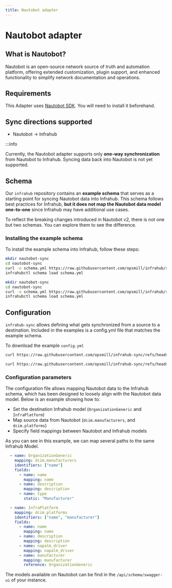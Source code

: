 ```yaml
---
title: Nautobot adapter
---
```



<!-- vale off -->
# Nautobot adapter

## What is Nautobot?
<!-- vale on -->

Nautobot is an open-source network source of truth and automation platform, offering extended customization, plugin support, and enhanced functionality to simplify network documentation and operations.

## Requirements

This Adapter uses [Nautobot SDK](https://pypi.org/project/pynautobot).
You will need to install it beforehand.

## Sync directions supported

- Nautobot → Infrahub

:::info

Currently, the Nautobot adapter supports only **one-way synchronization** from Nautobot to Infrahub.
Syncing data back into Nautobot is not yet supported.

## Schema

Our `infrahub` repository contains an **example schema** that serves as a starting point for syncing Nautobot data into Infrahub.
This schema follows best practices for Infrahub, **but it does not map the Nautobot data model one-to-one** since Infrahub may have additional use cases.

To reflect the breaking changes introduced in Nautobot v2, there is not one but two schemas. You can explore them to see the difference.

<Tabs>
  <TabItem value="Nautobot v1">
  <ReferenceLink title="Schema V1" url="https://github.com/opsmill/infrahub/blob/stable/models/examples/nautobot/nautobot-v1.yml" openInNewTab />
  </TabItem>
  <TabItem value="Nautobot v2">
  <ReferenceLink title="Schema V2" url="https://github.com/opsmill/infrahub/blob/stable/models/examples/nautobot/nautobot-v2.yml" openInNewTab />
  </TabItem>
</Tabs>

### Installing the example schema

To install the example schema into Infrahub, follow these steps:

<Tabs>
  <TabItem value="Nautobot v1">

  ```bash
  mkdir nautobot-sync
  cd nautobot-sync
  curl -o schema.yml https://raw.githubusercontent.com/opsmill/infrahub/refs/heads/stable/models/examples/nautobot/nautobot-v1.yml
  infrahubctl schema load schema.yml
  ```

  </TabItem>
  <TabItem value="Nautobot v2">

  ```bash
  mkdir nautobot-sync
  cd nautobot-sync
  curl -o schema.yml https://raw.githubusercontent.com/opsmill/infrahub/refs/heads/stable/models/examples/nautobot/nautobot-v2.yml
  infrahubctl schema load schema.yml
  ```

  </TabItem>
</Tabs>

## Configuration

`infrahub-sync` allows defining what gets synchronized from a source to a destination. Included in the examples is a config.yml file that matches the example schema.

<Tabs>
  <TabItem value="Nautobot v1">
  <ReferenceLink title="config.yml" url="https://github.com/opsmill/infrahub-sync/blob/main/examples/nautobot-v1_to_infrahub/config.yml" openInNewTab />
  </TabItem>
  <TabItem value="Nautobot v2">
  <ReferenceLink title="config.yml" url="https://github.com/opsmill/infrahub-sync/blob/main/examples/nautobot-v2_to_infrahub/config.yml" openInNewTab />
  </TabItem>
</Tabs>

To download the example `config.yml`

<Tabs>
  <TabItem value="Nautobot v1">

  ```bash
  curl https://raw.githubusercontent.com/opsmill/infrahub-sync/refs/heads/main/examples/nautobot-v1_to_infrahub/config.yml > config.yml
  ```

  </TabItem>
  <TabItem value="Nautobot v2">

  ```bash
  curl https://raw.githubusercontent.com/opsmill/infrahub-sync/refs/heads/main/examples/nautobot-v2_to_infrahub/config.yml > config.yml
  ```

  </TabItem>
</Tabs>

### Configuration parameters

The configuration file allows mapping Nautobot data to the Infrahub schema, which has been designed to loosely align with the Nautobot data model.
Below is an example showing how to:

- Set the destination Infrahub model (`OrganizationGeneric` and `InfraPlatform`)
- Map source data from Nautobot (`dcim.manufacturers`, and `dcim.platforms`)
- Specify field mappings between Nautobot and Infrahub models

As you can see in this example, we can map several paths to the same Infrahub Model.

```yaml
  - name: OrganizationGeneric
    mapping: dcim.manufacturers
    identifiers: ["name"]
    fields:
      - name: name
        mapping: name
      - name: description
        mapping: description
      - name: type
        static: "Manufacturer"

  - name: InfraPlatform
    mapping: dcim.platforms
    identifiers: ["name", "manufacturer"]
    fields:
      - name: name
        mapping: name
      - name: description
        mapping: description
      - name: napalm_driver
        mapping: napalm_driver
      - name: manufacturer
        mapping: manufacturer
        reference: OrganizationGeneric
```

The models available on Nautobot can be find in the `/api/schema/swagger-ui` of your instance.

<ReferenceLink title="Nautobot API Docs" url="https://demo.nautobot.com/api/docs" openInNewTab />
